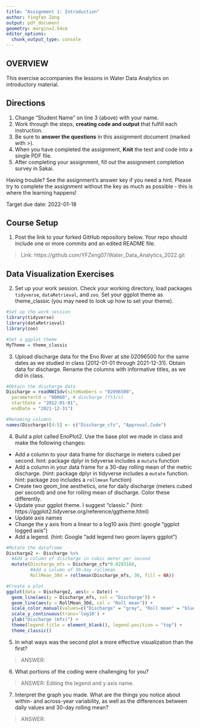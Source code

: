 ```yaml
---
title: "Assignment 1: Introduction"
author: Yingfan Zeng
output: pdf_document
geometry: margin=2.54cm
editor_options: 
  chunk_output_type: console
---
```


## OVERVIEW

This exercise accompanies the lessons in Water Data Analytics on introductory material. 

## Directions
1. Change "Student Name" on line 3 (above) with your name.
3. Work through the steps, **creating code and output** that fulfill each instruction.
4. Be sure to **answer the questions** in this assignment document (marked with >).
6. When you have completed the assignment, **Knit** the text and code into a single PDF file.
8. After completing your assignment, fill out the assignment completion survey in Sakai. 

Having trouble? See the assignment's answer key if you need a hint. Please try to complete the assignment without the key as much as possible - this is where the learning happens!

Target due date: 2022-01-18

## Course Setup

1. Post the link to your forked GitHub repository below. Your repo should include one or more commits and an edited README file.  

>  Link: https://github.com/YFZeng07/Water_Data_Analytics_2022.git

## Data Visualization Exercises

2. Set up your work session. Check your working directory, load packages `tidyverse`,  `dataRetrieval`, and `zoo`. Set your ggplot theme as theme_classic (you may need to look up how to set your theme).

```r
#Set up the work session
library(tidyverse)
library(dataRetrieval)
library(zoo)

#Set a ggplot theme
MyTheme = theme_classic

```

3. Upload discharge data for the Eno River at site 02096500 for the same dates as we studied in class (2012-01-01 through 2021-12-31). Obtain data for discharge. Rename the columns with informative titles, as we did in class. 

```r
#Obtain the discharge data
Discharge = readNWISdv(siteNumbers = "02096500",
  parameterCd = "00060", # discharge (ft3/s)
  startDate = "2012-01-01",
  endDate = "2021-12-31")

#Renaming columns 
names(Discharge)[4:5] <- c("Discharge_cfs", "Approval.Code")

```


4. Build a plot called EnoPlot2. Use the base plot we made in class and make the following changes: 

* Add a column to your data frame for discharge in meters cubed per second. hint: package dplyr in tidyverse includes a `mutate` function
* Add a column in your data frame for a 30-day rolling mean of the metric discharge. (hint: package dplyr in tidyverse includes a `mutate` function. hint: package zoo includes a `rollmean` function)
* Create two geom_line aesthetics, one for daily discharge (meters cubed per second) and one for rolling mean of discharge. Color these differently.
* Update your ggplot theme. I suggest "classic." (hint: https://ggplot2.tidyverse.org/reference/ggtheme.html)
* Update axis names 
* Change the y axis from a linear to a log10 axis (hint: google "ggplot logged axis")
* Add a legend. (hint: Google "add legend two geom layers ggplot")

```r
#Mutate the dataframe
Discharge2 <- Discharge %>%
  #Add a column of discharge in cubic meter per second
  mutate(Discharge_mfs = Discharge_cfs*0.0283168,
         #Add a column of 30-day rollmean
         RollMean_30d = rollmean(Discharge_mfs, 30, fill = NA))

```

```r
#Create a plot
ggplot(data = Discharge2, aes(x = Date)) +
  geom_line(aes(y = Discharge_mfs, col = "Discharge")) +
  geom_line(aes(y = RollMean_30d, col = "Roll mean")) +
  scale_color_manual(values=c("Discharge" = "gray", "Roll mean" = "blue")) +
  scale_y_continuous(trans='log10') +
  ylab("Discharge (mfs)") +
  theme(legend.title = element_blank(), legend.position = "top") +
  theme_classic()


```

5. In what ways was the second plot a more effective visualization than the first? 

> ANSWER: 

6. What portions of the coding were challenging for you?

> ANSWER: Editing the legend and y axis name.

7. Interpret the graph you made. What are the things you notice about within- and across-year variability, as well as the differences between daily values and 30-day rolling mean?

> ANSWER: 

